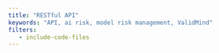 ```yaml
---
title: "RESTful API"
keywords: "API, ai risk, model risk management, ValidMind"
filters:
   - include-code-files
---
```



<!--
```.json
```
-->